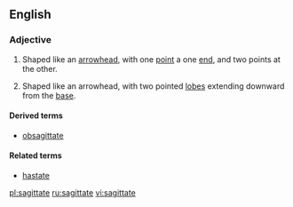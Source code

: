 == English ==

===Adjective===
{{en-adj|-}}
#Shaped like an [[arrowhead]], with one [[point]] a one [[end]], and two points at the other.
#{{botany|of leaves}} Shaped like an arrowhead, with two pointed [[lobe]]s extending downward from the [[base]].

====Derived terms====
*[[obsagittate]]

====Related terms====
*[[hastate]]

[[pl:sagittate]]
[[ru:sagittate]]
[[vi:sagittate]]